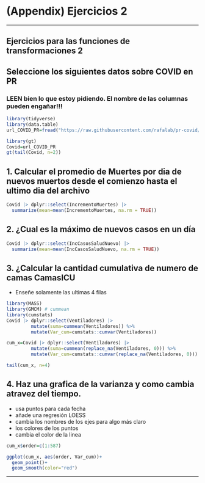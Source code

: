 # (Appendix) Ejercicios 2 {.unnumbered}

------------------------------------------------------------------------

## Ejercicios para las funciones de transformaciones 2 {-}


## Seleccione los siguientes datos sobre COVID en PR {-}

### LEEN bien lo que estoy pidiendo. El nombre de las columnas pueden engañar!!! {-}

```r
library(tidyverse)
library(data.table)
url_COVID_PR=fread("https://raw.githubusercontent.com/rafalab/pr-covid/master/dashboard/data/DatosMortalidad.csv")
```




```r
library(gt)
Covid=url_COVID_PR
gt(tail(Covid, n=2))
```



## 1. Calcular el promedio de Muertes por dia de nuevos muertos desde el comienzo hasta el ultimo dia del archivo {-}


```r
Covid |> dplyr::select(IncrementoMuertes) |> 
  summarize(mean=mean(IncrementoMuertes, na.rm = TRUE))
```


## 2. ¿Cual es la máximo de nuevos casos en un día {-}

```r
Covid |> dplyr::select(IncCasosSaludNuevo) |> 
  summarize(mean=mean(IncCasosSaludNuevo, na.rm = TRUE))

```


## 3. ¿Calcular la cantidad cumulativa de numero de camas CamasICU {-}

 - Enseñe solamente las ultimas 4 filas

```r
library(MASS)
library(GMCM) # cummean
library(cumstats)
Covid |> dplyr::select(Ventiladores) |> 
         mutate(suma=cummean(Ventiladores)) %>% 
         mutate(Var_cum=cumstats::cumvar(Ventiladores)) 


```



```r
cum_x=Covid |> dplyr::select(Ventiladores) |> 
         mutate(suma=cummean(replace_na(Ventiladores, 0))) %>% 
         mutate(Var_cum=cumstats::cumvar(replace_na(Ventiladores, 0)))

tail(cum_x, n=4)
```


## 4. Haz una grafica de la varianza y como cambia atravez del tiempo. {-}

 - usa puntos para cada fecha
 - añade una regresión LOESS
 - cambia los nombres de los ejes para algo más claro
 - los colores de los puntos
 - cambia el color de la linea


```r
cum_x$order=c(1:587)

ggplot(cum_x, aes(order, Var_cum))+
  geom_point()+
  geom_smooth(color="red")
```


------------------------------------------------------------------------




